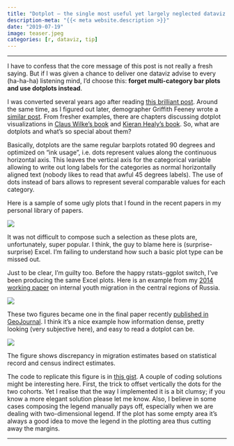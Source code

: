 ```yaml
---
title: "Dotplot – the single most useful yet largely neglected dataviz type"
description-meta: "{{< meta website.description >}}"
date: "2019-07-19"
image: teaser.jpeg
categories: [r, dataviz, tip]
---
```


***



::: {.callout-important}
I have to confess that the core message of this post is not really a fresh saying. But if I was given a chance to deliver one dataviz advise to every (ha-ha-ha) listening mind, I'd choose this: **forget multi-category bar plots and use dotplots instead**. 
:::


I was converted several years ago after reading [this brilliant post][post]. Around the same time, as I figured out later, demographer Griffith Feeney wrote a [similar post][grif]. From fresher examples, there are chapters discussing dotplot visualizations in [Claus Wilke's book][wilk] and [Kieran Healy's book][heal]. So, what are dotplots and what's so special about them? 

Basically, dotplots are the same regular barplots rotated 90 degrees and optimized on "ink usage", i.e. dots represent values along the continuous horizontal axis. This leaves the vertical axis for the categorical variable allowing to write out long labels for the categories as normal horizontally aligned text (nobody likes to read that awful 45 degrees labels). The use of dots instead of bars allows to represent several comparable values for each category.  


Here is a sample of some ugly plots that I found in the recent papers in my personal library of papers. 

![](examples.png)

It was not difficult to compose such a selection as these plots are, unfortunately, super popular. I think, the guy to blame here is (surprise-surprise) Excel. I'm failing to understand how such a basic plot type can be missed out.  

Just to be clear, I'm guilty too. Before the happy rstats-ggplot switch, I've been producing the same Excel plots. Here is an example from my [2014 working paper][wp] on internal youth migration in the central regions of Russia.

![](two-figures.png)

These two figures became one in the final paper recently [published in GeoJournal][geoj]. I think it's a nice example how information dense, pretty looking (very subjective here), and easy to read a dotplot can be. 

![](one-figure.png) 

The figure shows discrepancy in migration estimates based on statistical record and census indirect estimates.

The code to replicate this figure is in [this gist][gist]. A couple of coding solutions might be interesting here. First, the trick to offset vertically the dots for the two cohorts. Yet I realise that the way I implemented it is a bit clumsy; if you know a more elegant solution please let me know. Also, I believe in some cases composing the legend manually pays off, especially when we are dealing with two-dimensional legend. If the plot has some empty area it's always a good idea to move the legend in the plotting area thus cutting away the margins.  

***

[post]: http://www.b-eye-network.com/view/2468
[grif]: http://demographer.com/dsitl/08-cleveland-dot-plots/
[wilk]: https://serialmentor.com/dataviz/visualizing-amounts.html#dot-plots-and-heatmaps
[heal]: https://socviz.co/workgeoms.html#continuous-variables-by-group-or-category
[geoj]: https://doi.org/10.1007/s10708-018-9953-5
[wp]: https://ikashnitsky.github.io/www.nidi.nl/shared/content/output/papers/nidi-wp-2014-14.pdf
[gist]: https://gist.github.com/ikashnitsky/2f3e2b2af6f50911bb775bbce6eb0fb8


